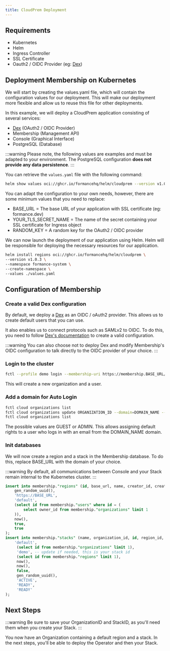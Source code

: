```yaml
---
title: CloudPrem Deployment
---
```

## Requirements
- Kubernetes
- Helm
- Ingress Controller
- SSL Certificate
- Oauth2 / OIDC Provider (eg: [Dex](https://dexidp.io/))

## Deployment Membership on Kubernetes
We will start by creating the values.yaml file, which will contain the configuration values for our deployment. This will make our deployment more flexible and allow us to reuse this file for other deployments.

In this example, we will deploy a CloudPrem application consisting of several services:

* [Dex](https://dexidp.io/) (OAuth2 / OIDC Provider)
* Membership (Management API)
* Console (Graphical Interface)
* PostgreSQL (Database)


:::warning
Please note, the following values are examples and must be adapted to your environment. The PostgreSQL configuration **does not provide any data persistence**.
:::

You can retrieve the `values.yaml` file with the following command:
```bash
helm show values oci://ghcr.io/formancehq/helm/cloudprem --version v1.0.3 > values.yaml
```
You can adapt the configuration to your own needs, however, there are some minimum values that you need to replace:
- BASE_URL = The base URL of your application with SSL certificate (eg: formance.dev)
- YOUR_TLS_SECRET_NAME = The name of the secret containing your SSL certificate for Ingress object
- RANDOM_KEY = A random key for the OAuth2 / OIDC provider


We can now launch the deployment of our application using Helm. Helm will be responsible for deploying the necessary resources for our application.
```bash
helm install regions oci://ghcr.io/formancehq/helm/cloudprem \
--version v1.0.3 \
--namespace formance-system \
--create-namespace \
--values ./values.yaml
```

## Configuration of Membership

### Create a valid Dex configuration
By default, we deploy a [Dex](https://dexidp.io/) as an OIDC / oAuth2 provider. This allows us to create default users that you can use.

It also enables us to connect protocols such as SAMLv2 to OIDC. To do this, you need to follow [Dex's documentation](https://dexidp.io/docs/) to create a valid configuration.

:::warning
You can also choose not to deploy Dex and modify Membership's OIDC configuration to talk directly to the OIDC provider of your choice.
:::

### Login to the cluster

```bash
fctl --profile demo login --membership-uri https://membership.BASE_URL/api
```

This will create a new organization and a user.

### Add a domain for Auto Login
```bash
fctl cloud organizations list
fctl cloud organizations update ORGANIZATION_ID --domain=DOMAIN_NAME --default-organization-role=GUEST --default-stack-role=GUEST
fctl cloud organizations list
```
The possible values are GUEST or ADMIN. This allows assigning default rights to a user who logs in with an email from the DOMAIN_NAME domain.

### Init databases

We will now create a region and a stack in the Membership database.
To do this, replace BASE_URL with the domain of your choice.

:::warning
By default, all communications between Console and your Stack remain internal to the Kubernetes cluster.
:::

```SQL
insert into membership."regions" (id, base_url, name, creator_id, created_at, production, active) values (
    gen_random_uuid(),
    'https://BASE_URL',
    'default',
    (select id from membership."users" where id = (
        select owner_id from membership."organizations" limit 1
    )),
    now(),
    true,
    true
);
insert into membership."stacks" (name, organization_id, id, region_id, created_at, updated_at, stargate_enabled, client_secret, state, status, expected_status) values (
    'default',
     (select id from membership."organizations" limit 1),
     'demo', -- update if needed, this is your stack id
     (select id from membership."regions" limit 1),
     now(),
     now(),
     false,
     gen_random_uuid(),
     'ACTIVE',
     'READY',
     'READY'
);
```

## Next Steps
:::warning
Be sure to save your OrganizationID and StackID, as you'll need them when you create your Stack.
:::

You now have an Organization containing a default region and a stack.
In the next steps, you'll be able to deploy the Operator and then your Stack.
